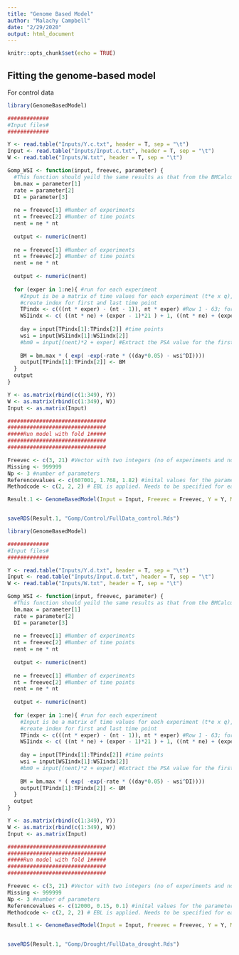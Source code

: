 ```yaml
---
title: "Genome Based Model"
author: "Malachy Campbell"
date: "2/29/2020"
output: html_document
---
```


```r
knitr::opts_chunk$set(echo = TRUE)
```

## Fitting the genome-based model
For control data
```r
library(GenomeBasedModel)

#############
#Input files#
#############

Y <- read.table("Inputs/Y.c.txt", header = T, sep = "\t")
Input <- read.table("Inputs/Input.c.txt", header = T, sep = "\t")
W <- read.table("Inputs/W.txt", header = T, sep = "\t")

Gomp_WSI <- function(input, freevec, parameter) {
  #This function should yeild the same results as that from the BMCalculation_cpp routine
  bm.max = parameter[1]
  rate = parameter[2]
  DI = parameter[3]
  
  ne = freevec[1] #Number of experiments
  nt = freevec[2] #Number of time points
  nent = ne * nt
  
  output <- numeric(nent)
  
  ne = freevec[1] #Number of experiments
  nt = freevec[2] #Number of time points
  nent = ne * nt
  
  output <- numeric(nent)
  
  for (exper in 1:ne){ #run for each experiment
    #Input is be a matrix of time values for each experiment (t*e x q), a matrix of WSI for each experiment (t*e x q), and a matrix of initial biomass values for each experiment (e x q)
    #create index for first and last time point
    TPindx <- c(((nt * exper) - (nt - 1)), nt * exper) #Row 1 - 63; for exp 1: 1-21, exp 2: 22-42; exp 3: 43-63 
    WSIindx <- c( ((nt * ne) + (exper - 1)*21 ) + 1, ((nt * ne) + (exper)*21 ) ) #row 64 - 126; exp 1: 64-84; exp 2: 85-105; exp 3: 106-126
    
    day = input[TPindx[1]:TPindx[2]] #time points
    wsi = input[WSIindx[1]:WSIindx[2]]
    #bm0 = input[(nent)*2 + exper] #Extract the PSA value for the first day of imaging; row 127 - 129
    
    BM = bm.max * ( exp( -exp(-rate * ((day*0.05) - wsi^DI))))
    output[TPindx[1]:TPindx[2]] <- BM
  }
  output
}

Y <- as.matrix(rbind(c(1:349), Y))
W <- as.matrix(rbind(c(1:349), W))
Input <- as.matrix(Input)

###############################
###############################
#####Run model with fold 1#####
###############################
###############################

Freevec <- c(3, 21) #Vector with two integers (no of experiments and no of timepoints and no treatments)
Missing <- 999999
Np <- 3 #number of parameters
Referencevalues <- c(607001, 1.768, 1.82) #inital values for the parameters; starting biomass, rate
Methodcode <- c(2, 2, 2) # EBL is applied. Needs to be specified for each parameter

Result.1 <- GenomeBasedModel(Input = Input, Freevec = Freevec, Y = Y, Missing = Missing, Np = Np, Geno = W, Methodcode = Methodcode, Referencevalues = Referencevalues, Modelfunction = Gomp_WSI, Nloop = 10000, Rhatthr = 1.05, StopN = 5, Lowerlimit = c(1E-16,1E-16,1E-16), Upperlimit = c(1E16,1E16,1E16))


saveRDS(Result.1, "Gomp/Control/FullData_control.Rds")
```

```r
library(GenomeBasedModel)

#############
#Input files#
#############

Y <- read.table("Inputs/Y.d.txt", header = T, sep = "\t")
Input <- read.table("Inputs/Input.d.txt", header = T, sep = "\t")
W <- read.table("Inputs/W.txt", header = T, sep = "\t")

Gomp_WSI <- function(input, freevec, parameter) {
  #This function should yeild the same results as that from the BMCalculation_cpp routine
  bm.max = parameter[1]
  rate = parameter[2]
  DI = parameter[3]
  
  ne = freevec[1] #Number of experiments
  nt = freevec[2] #Number of time points
  nent = ne * nt
  
  output <- numeric(nent)
  
  ne = freevec[1] #Number of experiments
  nt = freevec[2] #Number of time points
  nent = ne * nt
  
  output <- numeric(nent)
  
  for (exper in 1:ne){ #run for each experiment
    #Input is be a matrix of time values for each experiment (t*e x q), a matrix of WSI for each experiment (t*e x q), and a matrix of initial biomass values for each experiment (e x q)
    #create index for first and last time point
    TPindx <- c(((nt * exper) - (nt - 1)), nt * exper) #Row 1 - 63; for exp 1: 1-21, exp 2: 22-42; exp 3: 43-63 
    WSIindx <- c( ((nt * ne) + (exper - 1)*21 ) + 1, ((nt * ne) + (exper)*21 ) ) #row 64 - 126; exp 1: 64-84; exp 2: 85-105; exp 3: 106-126
    
    day = input[TPindx[1]:TPindx[2]] #time points
    wsi = input[WSIindx[1]:WSIindx[2]]
    #bm0 = input[(nent)*2 + exper] #Extract the PSA value for the first day of imaging; row 127 - 129
    
    BM = bm.max * ( exp( -exp(-rate * ((day*0.05) - wsi^DI))))
    output[TPindx[1]:TPindx[2]] <- BM
  }
  output
}

Y <- as.matrix(rbind(c(1:349), Y))
W <- as.matrix(rbind(c(1:349), W))
Input <- as.matrix(Input)

###############################
###############################
#####Run model with fold 1#####
###############################
###############################

Freevec <- c(3, 21) #Vector with two integers (no of experiments and no of timepoints and no treatments)
Missing <- 999999
Np <- 3 #number of parameters
Referencevalues <- c(12000, 0.15, 0.1) #inital values for the parameters; starting biomass, rate
Methodcode <- c(2, 2, 2) # EBL is applied. Needs to be specified for each parameter

Result.1 <- GenomeBasedModel(Input = Input, Freevec = Freevec, Y = Y, Missing = Missing, Np = Np, Geno = W, Methodcode = Methodcode, Referencevalues = Referencevalues, Modelfunction = Gomp_WSI, Nloop = 10000, Rhatthr = 1.05, StopN = 5, Lowerlimit = c(1E-16,1E-16,1E-16), Upperlimit = c(1E16,1E16,1E16))


saveRDS(Result.1, "Gomp/Drought/FullData_drought.Rds")
```